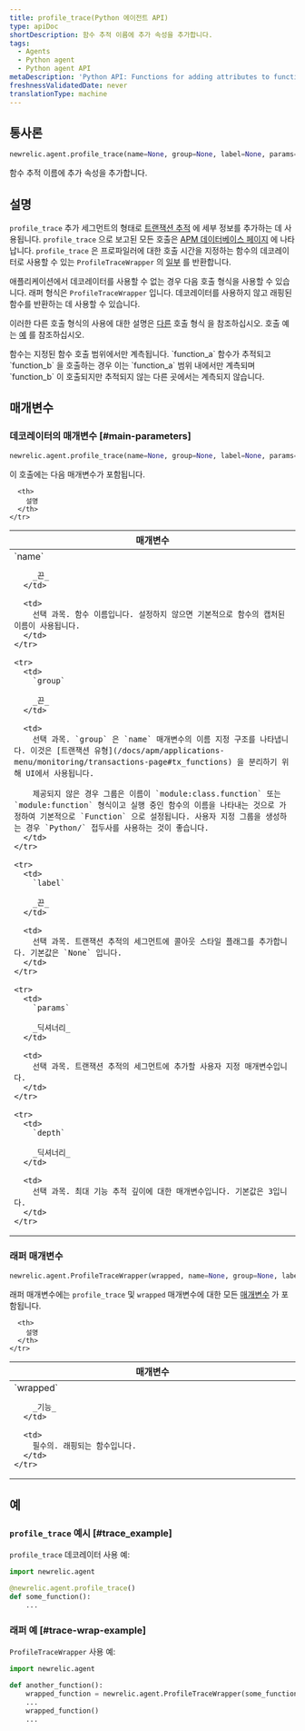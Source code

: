 ```yaml
---
title: profile_trace(Python 에이전트 API)
type: apiDoc
shortDescription: 함수 추적 이름에 추가 속성을 추가합니다.
tags:
  - Agents
  - Python agent
  - Python agent API
metaDescription: 'Python API: Functions for adding attributes to function trace names.'
freshnessValidatedDate: never
translationType: machine
---
```


## 통사론

```py
newrelic.agent.profile_trace(name=None, group=None, label=None, params=None, depth=3)
```

함수 추적 이름에 추가 속성을 추가합니다.

## 설명

`profile_trace` 추가 세그먼트의 형태로 [트랜잭션 추적](/docs/accounts-partnerships/education/getting-started-new-relic/glossary#transaction-trace) 에 세부 정보를 추가하는 데 사용됩니다. `profile_trace` 으로 보고된 모든 호출은 [APM 데이터베이스 페이지](/docs/apm/applications-menu/monitoring/databases-slow-queries-page) 에 나타납니다. `profile_trace` 은 프로파일러에 대한 호출 시간을 지정하는 함수의 데코레이터로 사용할 수 있는 `ProfileTraceWrapper` 의 [일부](https://docs.python.org/3.7/library/functools.html#functools.partial) 를 반환합니다.

애플리케이션에서 데코레이터를 사용할 수 없는 경우 다음 호출 형식을 사용할 수 있습니다. 래퍼 형식은 `ProfileTraceWrapper` 입니다. 데코레이터를 사용하지 않고 래핑된 함수를 반환하는 데 사용할 수 있습니다.

이러한 다른 호출 형식의 사용에 대한 설명은 [다른](/docs/python-agent-api-different-call-forms) 호출 형식 을 참조하십시오. 호출 예는 [예](#examples) 를 참조하십시오.

<Callout variant="important">
  함수는 지정된 함수 호출 범위에서만 계측됩니다. `function_a` 함수가 추적되고 `function_b` 을 호출하는 경우 이는 `function_a` 범위 내에서만 계측되며 `function_b` 이 호출되지만 추적되지 않는 다른 곳에서는 계측되지 않습니다.
</Callout>

## 매개변수

### 데코레이터의 매개변수 [#main-parameters]

```py
newrelic.agent.profile_trace(name=None, group=None, label=None, params=None, depth=3)
```

이 호출에는 다음 매개변수가 포함됩니다.

<table>
  <thead>
    <tr>
      <th width="25%">
        매개변수
      </th>

      <th>
        설명
      </th>
    </tr>
  </thead>

  <tbody>
    <tr>
      <td>
        `name`

        _끈_
      </td>

      <td>
        선택 과목. 함수 이름입니다. 설정하지 않으면 기본적으로 함수의 캡처된 이름이 사용됩니다.
      </td>
    </tr>

    <tr>
      <td>
        `group`

        _끈_
      </td>

      <td>
        선택 과목. `group` 은 `name` 매개변수의 이름 지정 구조를 나타냅니다. 이것은 [트랜잭션 유형](/docs/apm/applications-menu/monitoring/transactions-page#tx_functions) 을 분리하기 위해 UI에서 사용됩니다.

        제공되지 않은 경우 그룹은 이름이 `module:class.function` 또는 `module:function` 형식이고 실행 중인 함수의 이름을 나타내는 것으로 가정하여 기본적으로 `Function` 으로 설정됩니다. 사용자 지정 그룹을 생성하는 경우 `Python/` 접두사를 사용하는 것이 좋습니다.
      </td>
    </tr>

    <tr>
      <td>
        `label`

        _끈_
      </td>

      <td>
        선택 과목. 트랜잭션 추적의 세그먼트에 콜아웃 스타일 플래그를 추가합니다. 기본값은 `None` 입니다.
      </td>
    </tr>

    <tr>
      <td>
        `params`

        _딕셔너리_
      </td>

      <td>
        선택 과목. 트랜잭션 추적의 세그먼트에 추가할 사용자 지정 매개변수입니다.
      </td>
    </tr>

    <tr>
      <td>
        `depth`

        _딕셔너리_
      </td>

      <td>
        선택 과목. 최대 기능 추적 깊이에 대한 매개변수입니다. 기본값은 3입니다.
      </td>
    </tr>
  </tbody>
</table>

### 래퍼 매개변수

```py
newrelic.agent.ProfileTraceWrapper(wrapped, name=None, group=None, label=None, params=None, depth=3)
```

래퍼 매개변수에는 `profile_trace` 및 `wrapped` 매개변수에 대한 모든 [매개변수](#main-parameters) 가 포함됩니다.

<table>
  <thead>
    <tr>
      <th width="25%">
        매개변수
      </th>

      <th>
        설명
      </th>
    </tr>
  </thead>

  <tbody>
    <tr>
      <td>
        `wrapped`

        _기능_
      </td>

      <td>
        필수의. 래핑되는 함수입니다.
      </td>
    </tr>
  </tbody>
</table>

## 예

### `profile_trace` 예시 [#trace_example]

`profile_trace` 데코레이터 사용 예:

```py
import newrelic.agent

@newrelic.agent.profile_trace()
def some_function():
    ...
```

### 래퍼 예 [#trace-wrap-example]

`ProfileTraceWrapper` 사용 예:

```py
import newrelic.agent

def another_function():
    wrapped_function = newrelic.agent.ProfileTraceWrapper(some_function)
    ...
    wrapped_function()
    ...
```